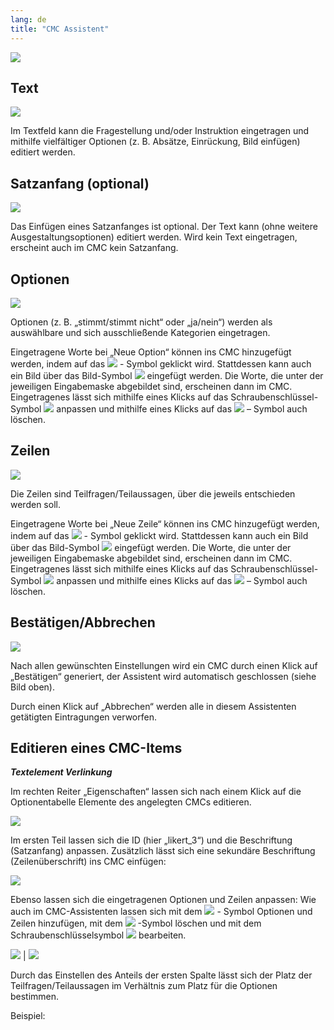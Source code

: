 ```yaml
---
lang: de
title: "CMC Assistent"
---
```


![](CMC_Main_Grafik.png)

## Text

![](CMC_Text_Grafik.png)

Im Textfeld kann die Fragestellung und/oder Instruktion eingetragen und mithilfe vielfältiger Optionen (z. B. Absätze, Einrückung, Bild einfügen) editiert werden.

## Satzanfang (optional)

![](CMC_Satzanfang_Grafik.png)

Das Einfügen eines Satzanfanges ist optional. Der Text kann (ohne weitere Ausgestaltungsoptionen) editiert werden. Wird kein Text eingetragen, erscheint auch im CMC kein Satzanfang.

## Optionen

![](CMC_Optionen_Grafik.png)

Optionen (z. B. „stimmt/stimmt nicht“ oder „ja/nein“) werden als auswählbare und sich ausschließende Kategorien eingetragen. 

Eingetragene Worte bei „Neue Option“ können ins CMC hinzugefügt werden, indem auf das ![](CMC_PlusSymbol_Grafik.png) - Symbol geklickt wird. Stattdessen kann auch ein Bild über das Bild-Symbol ![](CMC_Bild-Symbol_Grafik.png) eingefügt werden. Die Worte, die unter der jeweiligen Eingabemaske abgebildet sind, erscheinen dann im CMC. Eingetragenes lässt sich mithilfe eines Klicks auf das Schraubenschlüssel-Symbol ![](CMC_Werkzeug-Symbol_Grafik.png) anpassen und mithilfe eines Klicks auf das ![](CMC_XSymbol_Grafik.png) – Symbol auch löschen.

## Zeilen

![](CMC_Zeilen_Grafik.png)

Die Zeilen sind Teilfragen/Teilaussagen, über die jeweils entschieden werden soll. 

Eingetragene Worte bei „Neue Zeile“ können ins CMC hinzugefügt werden, indem auf das ![](CMC_PlusSymbol_Grafik.png) - Symbol geklickt wird. Stattdessen kann auch ein Bild über das Bild-Symbol ![](CMC_Bild-Symbol_Grafik.png) eingefügt werden. Die Worte, die unter der jeweiligen Eingabemaske abgebildet sind, erscheinen dann im CMC. Eingetragenes lässt sich mithilfe eines Klicks auf das Schraubenschlüssel-Symbol ![](CMC_Werkzeug-Symbol_Grafik.png) anpassen und mithilfe eines Klicks auf das ![](CMC_XSymbol_Grafik.png) – Symbol auch löschen. 

## Bestätigen/Abbrechen

![](CMC_BestatigenAbbrechen_Grafik.png)

Nach allen gewünschten Einstellungen wird ein CMC durch einen Klick auf „Bestätigen“ generiert, der Assistent wird automatisch geschlossen (siehe Bild oben). 

Durch einen Klick auf „Abbrechen“ werden alle in diesem Assistenten getätigten Eintragungen verworfen.

## Editieren eines CMC-Items

***Textelement Verlinkung***

Im rechten Reiter „Eigenschaften“ lassen sich nach einem Klick auf die Optionentabelle Elemente des angelegten CMCs editieren. 

![](CMC_Editieren_eins_Grafik.png)

Im ersten Teil lassen sich die ID (hier „likert_3“) und die Beschriftung (Satzanfang) anpassen. Zusätzlich lässt sich eine sekundäre Beschriftung (Zeilenüberschrift) ins CMC einfügen: 

![](CMC_Editieren_zwei_Grafik.png)

Ebenso lassen sich die eingetragenen Optionen und Zeilen anpassen: Wie auch im CMC-Assistenten lassen sich mit dem ![](CMC_XSymbol_Grafik.png) - Symbol Optionen und Zeilen hinzufügen, mit dem ![](CMC_PlusSymbol_Grafik.png) -Symbol löschen und mit dem Schraubenschlüsselsymbol ![](CMC_Werkzeug-Symbol_Grafik.png) bearbeiten.

![](CMC_Editieren_drei_Grafik.png) | ![](CMC_Editieren_vier_Grafik.png)

Durch das Einstellen des Anteils der ersten Spalte lässt sich der Platz der Teilfragen/Teilaussagen im Verhältnis zum Platz für die Optionen bestimmen. 

Beispiel: